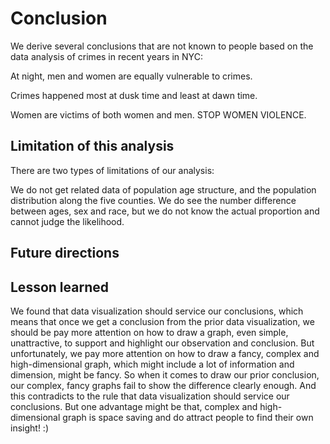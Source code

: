 # Conclusion

We derive several conclusions that are not known to people based on the data analysis of crimes in recent years in NYC:

At night, men and women are equally vulnerable to crimes.

Crimes happened most at dusk time and least at dawn time.

Women are victims of both women and men. STOP WOMEN VIOLENCE.


## Limitation of this analysis
There are two types of limitations of our analysis:

We do not get related data of population age structure, and the population distribution along the five counties. We do see the number difference between ages, sex and race, but we do not know the actual proportion and cannot judge the likelihood.


## Future directions


## Lesson learned

We found that data visualization should service our conclusions, which means that once we get a conclusion from the prior data visualization, we should be pay more attention on how to draw a graph, even simple, unattractive, to support and highlight our observation and conclusion. But unfortunately, we pay more attention on how to draw a fancy, complex and high-dimensional graph, which might include a lot of information and dimension, might be fancy. So when it comes to draw our prior conclusion, our complex, fancy graphs fail to show the difference clearly enough. And this contradicts to the rule that data visualization should service our conclusions. But one advantage might be that, complex and high-dimensional graph is space saving and do attract people to find their own insight! :)
